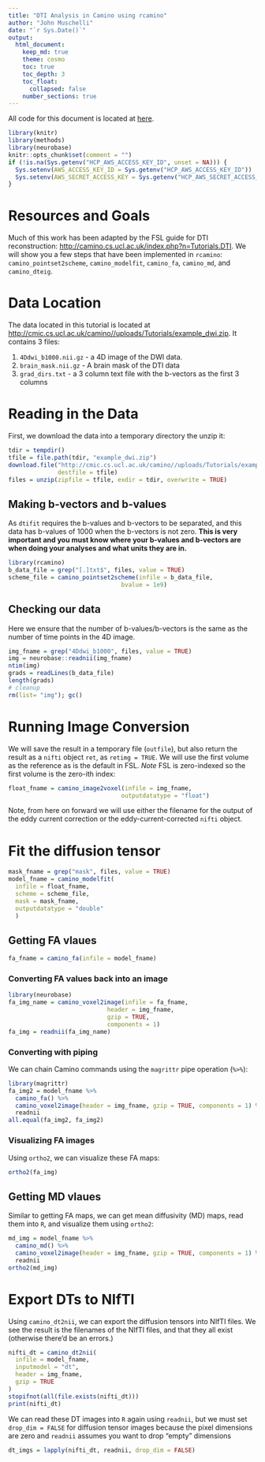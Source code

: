 ```yaml
---
title: "DTI Analysis in Camino using rcamino"
author: "John Muschelli"
date: "`r Sys.Date()`"
output: 
  html_document:
    keep_md: true
    theme: cosmo
    toc: true
    toc_depth: 3
    toc_float:
      collapsed: false
    number_sections: true      
---
```


All code for this document is located at [here](https://raw.githubusercontent.com/muschellij2/neuroc/master/DTI_analysis_rcamino/index.R).

```r
library(knitr)
library(methods)
library(neurobase)
knitr::opts_chunk$set(comment = "")
if (!is.na(Sys.getenv("HCP_AWS_ACCESS_KEY_ID", unset = NA))) {
  Sys.setenv(AWS_ACCESS_KEY_ID = Sys.getenv("HCP_AWS_ACCESS_KEY_ID"))
  Sys.setenv(AWS_SECRET_ACCESS_KEY = Sys.getenv("HCP_AWS_SECRET_ACCESS_KEY"))
}
```

# Resources and Goals
Much of this work has been adapted by the FSL guide for DTI reconstruction: [http://camino.cs.ucl.ac.uk/index.php?n=Tutorials.DTI](http://camino.cs.ucl.ac.uk/index.php?n=Tutorials.DTI).  We will show you a few steps that have been implemented in `rcamino`: `camino_pointset2scheme`, `camino_modelfit`, `camino_fa`, `camino_md`, and `camino_dteig`.  

# Data Location
The data located in this tutorial is located at [http://cmic.cs.ucl.ac.uk/camino//uploads/Tutorials/example_dwi.zip](http://cmic.cs.ucl.ac.uk/camino//uploads/Tutorials/example_dwi.zip).  It contains 3 files:

1.  `4Ddwi_b1000.nii.gz` - a 4D image of the DWI data.
2.  `brain_mask.nii.gz` - A brain mask of the DTI data
3.  `grad_dirs.txt` - a 3 column text file with the b-vectors as the first 3 columns 

# Reading in the Data
First, we download the data into a temporary directory the unzip it:

```r
tdir = tempdir()
tfile = file.path(tdir, "example_dwi.zip")
download.file("http://cmic.cs.ucl.ac.uk/camino//uploads/Tutorials/example_dwi.zip",
              destfile = tfile)
files = unzip(zipfile = tfile, exdir = tdir, overwrite = TRUE)
```

## Making b-vectors and b-values
As `dtifit` requires the b-values and b-vectors to be separated, and this data has b-values of $1000$ when the b-vectors is not zero.  **This is very important and you must know where your b-values and b-vectors are when doing your analyses and what units they are in.**  


```r
library(rcamino)
b_data_file = grep("[.]txt$", files, value = TRUE)
scheme_file = camino_pointset2scheme(infile = b_data_file,
                                bvalue = 1e9)
```

## Checking our data
Here we ensure that the number of b-values/b-vectors is the same as the number of time points in the 4D image.

```r
img_fname = grep("4Ddwi_b1000", files, value = TRUE)
img = neurobase::readnii(img_fname)
ntim(img)
grads = readLines(b_data_file)
length(grads)
# cleanup
rm(list= "img"); gc()
```



# Running Image Conversion 
 We will save the result in a temporary file (`outfile`), but also return the result as a `nifti` object `ret`, as `retimg = TRUE`.  We will use the first volume as the reference as is the default in FSL.  *Note* FSL is zero-indexed so the first volume is the zero-ith index:

```r
float_fname = camino_image2voxel(infile = img_fname, 
                                outputdatatype = "float")
```

Note, from here on forward we will use either the filename for the output of the eddy current correction or the eddy-current-corrected `nifti` object.


# Fit the diffusion tensor

```r
mask_fname = grep("mask", files, value = TRUE)
model_fname = camino_modelfit(
  infile = float_fname,
  scheme = scheme_file,
  mask = mask_fname,
  outputdatatype = "double"
  )
```


## Getting FA vlaues

```r
fa_fname = camino_fa(infile = model_fname)
```

### Converting FA values back into an image


```r
library(neurobase)
fa_img_name = camino_voxel2image(infile = fa_fname, 
                            header = img_fname, 
                            gzip = TRUE, 
                            components = 1)
fa_img = readnii(fa_img_name)
```

### Converting with piping

We can chain Camino commands using the `magrittr` pipe operation (`%>%`):

```r
library(magrittr)
fa_img2 = model_fname %>% 
  camino_fa() %>% 
  camino_voxel2image(header = img_fname, gzip = TRUE, components = 1) %>% 
  readnii
all.equal(fa_img2, fa_img2)
```

### Visualizing FA images

Using `ortho2`, we can visualize these FA maps:
```r
ortho2(fa_img)
```

## Getting MD vlaues

Similar to getting FA maps, we can get mean diffusivity (MD) maps, read them into `R`, and visualize them using `ortho2`:
```r
md_img = model_fname %>% 
  camino_md() %>% 
  camino_voxel2image(header = img_fname, gzip = TRUE, components = 1) %>% 
  readnii
ortho2(md_img)
```

# Export DTs to NIfTI

Using `camino_dt2nii`, we can export the diffusion tensors into NIfTI files.  We see the result is the filenames of the NIfTI files, and that they all exist (otherwise there'd be an errors.) 
```r
nifti_dt = camino_dt2nii(
  infile = model_fname, 
  inputmodel = "dt",
  header = img_fname, 
  gzip = TRUE
)
stopifnot(all(file.exists(nifti_dt)))
print(nifti_dt)
```

We can read these DT images into `R` again using `readnii`, but we must set `drop_dim = FALSE` for diffusion tensor images because the pixel dimensions are zero and `readnii` assumes you want to drop "empty" dimensions

```r
dt_imgs = lapply(nifti_dt, readnii, drop_dim = FALSE)
```
